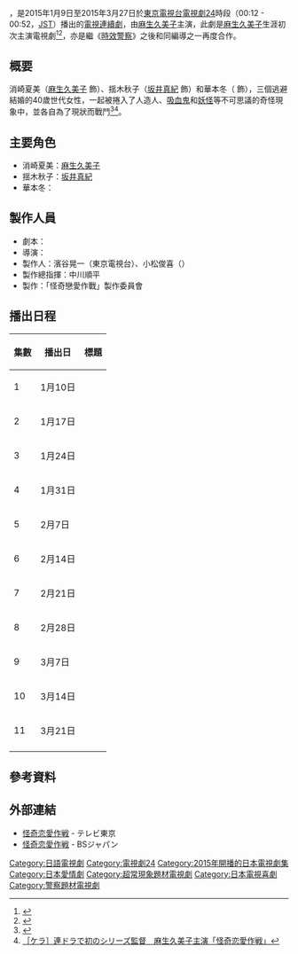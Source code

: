 {{noteTA
|G1=JP Show
}}
{{電視節目資訊框
| 顏色       = #DDA0DD;
| 名稱       = 怪奇戀愛作戰
| 原名       = {{lang|ja|怪奇恋愛作戦}}
| 圖片       = Kaiki2015.JPG
| 圖說       = 
| 類型       = 
| 原創       = 
| 編劇       = {{link-ja|KERA|ケラリーノ・サンドロヴィッチ}}
| 導演       = {{link-ja|KERA|ケラリーノ・サンドロヴィッチ}}
| 演出       = [[麻生久美子|麻生久美子]]
| 旁白       =
| 主題曲     = 
| 國家       = {{JPN}}
| 地區       = 
| 語言       = [[日語|日語]]
| 季數       = 1
| 集數       = 
| 製作人     = 濱谷晃一、小松俊喜
| 監製       = 
| 外景       = 
| 每集長     = 
| 配樂       = 
| channel    = [[東京電視台|東京電視台]]
| 視訊制式   = [[高清晰度电视|高解析度電視]]
| 音訊制式   = [[立體聲|立體聲]]
| 開始       = {{start date|2015|1|9}}
| 結束       = {{end date|2015|3|27}}
| 官方網站   = http://www.tv-tokyo.co.jp/official/kaiki/
| imdb_id    = 
| tv_com_id  = 
| 台灣名稱   = 
| 港澳名稱   = 
}}
{{日本作品|怪奇戀愛作戰|怪奇恋愛作戦}}，是2015年1月9日至2015年3月27日於[[東京電視台|東京電視台]][[電視劇24|電視劇24]]時段（00:12 - 00:52，[[日本標準時|JST]]）播出的[[電視連續劇|電視連續劇]]，由[[麻生久美子|麻生久美子]]主演，此劇是[[麻生久美子|麻生久美子]]生涯初次主演電視劇<ref>{{Cite web |url=http://news.walkerplus.com/article/51543/ |title=麻生久美子主演「怪奇恋愛作戦」で'15年のドラマ24は幕開け |access-date=2014-11-03 |archive-date=2019-01-03 |archive-url=https://web.archive.org/web/20190103000653/https://news.walkerplus.com/article/51543/ |dead-url=no }}</ref><ref>{{Cite web |url=http://www.cinematoday.jp/page/N0067432 |title=麻生久美子、ドラマ初主演！坂井真紀＆緒川たまきと仲良しアラフォートリオ役！ |access-date=2014-11-03 |archive-date=2016-03-04 |archive-url=https://web.archive.org/web/20160304123156/http://www.cinematoday.jp/page/N0067432 |dead-url=no }}</ref>，亦是繼《[[時效警察|時效警察]]》之後和同編導之一{{link-ja|KERA|ケラリーノ・サンドロヴィッチ}}再度合作。

== 概要 ==
消崎夏美（[[麻生久美子|麻生久美子]] 飾）、揺木秋子（[[坂井真紀|坂井真紀]] 飾）和華本冬（{{link-ja|緒川環|緒川たまき}} 飾），三個逃避結婚的40歲世代女性，一起被捲入了人造人、[[吸血鬼|吸血鬼]]和[[妖怪|妖怪]]等不可思議的奇怪現象中，並各自為了現狀而戰鬥<ref>{{Cite web |url=http://www.cinra.net/news/20141021-kakirenaisakusen |title=ケラ監督・脚本の新ドラマ『怪奇恋愛作戦』に麻生久美子、坂井真紀、緒川たまき出演 |access-date=2014-11-03 |archive-date=2020-12-01 |archive-url=https://web.archive.org/web/20201201021451/https://www.cinra.net/news/20141021-kakirenaisakusen |dead-url=no }}</ref><ref>[http://news.mynavi.jp/news/2014/10/21/016/ ［ケラ］連ドラで初のシリーズ監督　麻生久美子主演「怪奇恋愛作戦」]{{dead link|date=2017年12月 |bot=InternetArchiveBot |fix-attempted=yes }}</ref>。

== 主要角色 ==
* 消崎夏美：[[麻生久美子|麻生久美子]]
* 揺木秋子：[[坂井真紀|坂井真紀]]
* 華本冬：{{link-ja|緒川環|緒川たまき}}

== 製作人員 ==
* 劇本：{{link-ja|KERA|ケラリーノ・サンドロヴィッチ}}
* 導演：{{link-ja|KERA|ケラリーノ・サンドロヴィッチ}}
* 製作人：濱谷晃一（東京電視台）、小松俊喜（{{link-ja|樂映社|楽映舎}}）
* 製作總指揮：中川順平
* 製作：「怪奇戀愛作戰」製作委員會

== 播出日程 ==
{| class="wikitable" style="text-align:center"
|-
!集數!!播出日!!標題
|-
|1||1月10日||{{lang|ja|21世紀のフランケンシュタイン・前編}}
|-
|2||1月17日||{{lang|ja|21世紀のフランケンシュタイン・後編}}
|-
|3||1月24日||{{lang|ja|妖怪年食い・前編}}
|-
|4||1月31日||{{lang|ja|妖怪年食い・後編}}
|-
|5||2月{{0}}7日||{{lang|ja|闇夜の少年・前編}}
|-
|6||2月14日||{{lang|ja|闇夜の少年・後編}}
|-
|7||2月21日||{{lang|ja|悪魔ブイヨン・前編}}
|-
|8||2月28日||{{lang|ja|悪魔ブイヨン・後編}}
|-
|9||3月{{0}}7日||{{lang|ja|乙女☆純情奇譚・前編}}
|-
|10||3月14日||{{lang|ja|乙女☆純情奇譚・後編}}
|-
|11||3月21日||{{lang|ja|鬼神村と七人の生贄・前編}}
|-
|}

== 參考資料 ==
{{Reflist}}

== 外部連結 ==
* [https://www.tv-tokyo.co.jp/kaiki/ 怪奇恋愛作戦] {{Wayback|url=https://www.tv-tokyo.co.jp/kaiki/ |date=20201108131922 }} - テレビ東京
* [https://www.bs-tvtokyo.co.jp/kaiki/ 怪奇恋愛作戦] {{Wayback|url=https://www.bs-tvtokyo.co.jp/kaiki/ |date=20200810161350 }} - BSジャパン

{{電視節目的變遷
|電視台=[[東京電視台|東京電視台]]
|播放檔次=[[電視劇24|電視劇24]]
|節目名稱=怪奇戀愛作戰<br>（2015年1月－2015年3月）
|上一節目={{link-ja|玉川區役所 OF THE DEAD|玉川区役所 OF THE DEAD}}<br>（2014年10月4日－2014年12月）
|下一節目={{link-ja|不便的便利屋|不便な便利屋}}<br>（2015年4月11日－2015年6月）
}}

{{電視劇24}}

{{DEFAULTSORT:Kaiki renai sakusen}}
[[Category:日語電視劇|Category:日語電視劇]]
[[Category:電視劇24|Category:電視劇24]]
[[Category:2015年開播的日本電視劇集|Category:2015年開播的日本電視劇集]]
[[Category:日本愛情劇|Category:日本愛情劇]]
[[Category:超常現象題材電視劇|Category:超常現象題材電視劇]]
[[Category:日本電視喜劇|Category:日本電視喜劇]]
[[Category:警察題材電視劇|Category:警察題材電視劇]]